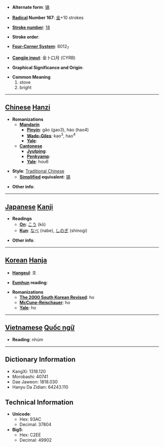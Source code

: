 * '''Alternate form''': [[镐]]

* '''[[Wiktionary:Chinese radical index| Radical]] Number 167''': [[Wiktionary:Chinese radical index 金|金]]+10 strokes

* '''[[Wiktionary:Chinese total strokes index|Stroke number]]''': [[Wiktionary:Chinese total strokes index 18|18]]

* '''Stroke order''': 

* '''[[Wiktionary:Chinese four corner index|Four-Corner System]]''': 8012<sub>7</sub>

* '''[[Wiktionary:Chinese Cangjie index|Cangjie input]]''': 金卜口月 (CYRB)

* '''Graphical Significance and Origin''': 

* '''Common Meaning'''
*#stove
*# bright


----

== [[Chinese]] [[Hanzi]] ==

* '''Romanizations'''
** '''[[Mandarin]]'''
*** '''[[Pinyin]]''': gǎo (gao3), hào (hao4)
*** '''[[Wade-Giles]]''': kao<sup>3</sup>, hao<sup>4</sup>
*** '''[[Yale]]''': 
** '''[[Cantonese]]'''
*** '''[[Jyutping]]''':
*** '''[[Penkyamp]]''': 
*** '''[[Yale]]''': hou6

* '''Style''': [[Traditional Chinese]] 
** '''[[Simplified Chinese|Simplified]] equivalent''': [[镐]]

* '''Other info''': 

----

== [[Japanese]] [[Kanji]] ==

* '''Readings'''
** '''[[On]]''': [[こう]] (kō)
** '''[[Kun]]''': [[なべ]] (nabe), [[しのぎ]] (shinogi)

* '''Other info''':  

----

== [[Korean]] [[Hanja]] ==

* '''[[Hangeul]]''': 호

* '''[[Eumhun]] reading''': 

* '''Romanizations'''
** '''[[The 2000 South Korean Revised Romanization|The 2000 South Korean Revised]]''': ho
** '''[[McCune-Reischauer]]''': ho
** '''[[Yale]]''': ho


----

== [[Vietnamese]] [[Quốc ngữ]] ==

* '''Reading''': nhúm

----

== Dictionary Information ==

* KangXi: 1318.120
* Morobashi: 40741
* Dae Jaweon: 1818.030
* Hanyu Da Zidian: 64243.110

== Technical Information ==

* '''Unicode''':
** Hex: 93AC
** Decimal: 37804
* '''Big5''':
** Hex: C2EE
** Decimal: 49902